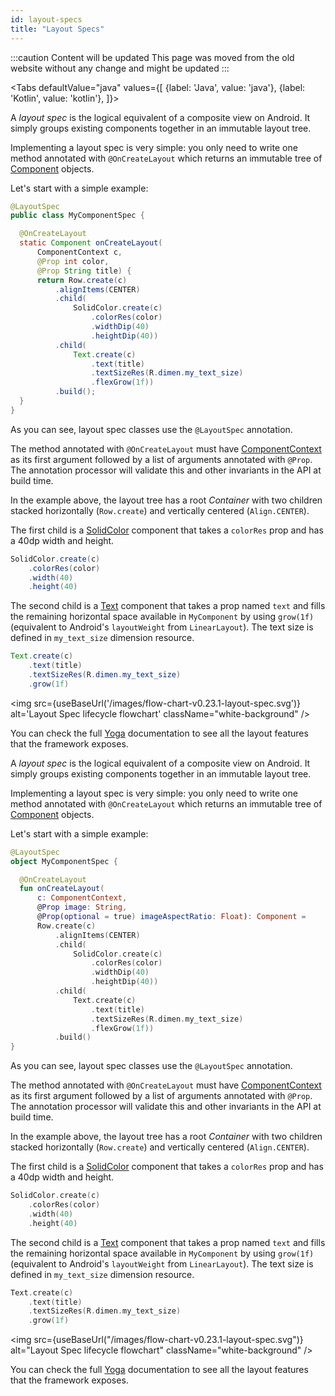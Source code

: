 ```yaml
---
id: layout-specs
title: "Layout Specs"
---
```


:::caution Content will be updated
This page was moved from the old website without any change and might be updated
:::


<Tabs
  defaultValue="java"
  values={[
    {label: 'Java', value: 'java'},
    {label: 'Kotlin', value: 'kotlin'},
  ]}>
  <TabItem value="java">

A *layout spec* is the logical equivalent of a composite view on Android. It simply groups existing components together in an immutable layout tree.

Implementing a layout spec is very simple: you only need to write one method annotated with `@OnCreateLayout` which returns an immutable tree of [Component](pathname:///javadoc/com/facebook/litho/Component.html) objects.

Let's start with a simple example:

```java
@LayoutSpec
public class MyComponentSpec {

  @OnCreateLayout
  static Component onCreateLayout(
      ComponentContext c,
      @Prop int color,
      @Prop String title) {
      return Row.create(c)
          .alignItems(CENTER)
          .child(
              SolidColor.create(c)
                  .colorRes(color)
                  .widthDip(40)
                  .heightDip(40))
          .child(
              Text.create(c)
                  .text(title)
                  .textSizeRes(R.dimen.my_text_size)
                  .flexGrow(1f))
          .build();
  }
}
```

As you can see, layout spec classes use the `@LayoutSpec` annotation.

The method annotated with `@OnCreateLayout` must have [ComponentContext](pathname:///javadoc/com/facebook/litho/ComponentContext.html) as its first argument followed by a list of arguments annotated with `@Prop`. The annotation processor will validate this and other invariants in the API at build time.

In the example above, the layout tree has a root *Container* with two children stacked horizontally (`Row.create`) and vertically centered (`Align.CENTER`).

The first child is a [SolidColor](pathname:///javadoc/com/facebook/litho/widget/SolidColor.html) component that takes a `colorRes` prop and has a 40dp width and height.

```java
SolidColor.create(c)
    .colorRes(color)
    .width(40)
    .height(40)
```

The second child is a [Text](pathname:///javadoc/com/facebook/litho/widget/Text.html) component that takes a prop named `text` and fills the remaining horizontal space available in `MyComponent` by using `grow(1f)` (equivalent to Android's `layoutWeight` from `LinearLayout`). The text size is defined in `my_text_size` dimension resource.

```java
Text.create(c)
    .text(title)
    .textSizeRes(R.dimen.my_text_size)
    .grow(1f)
```

<img src={useBaseUrl('/images/flow-chart-v0.23.1-layout-spec.svg')} alt='Layout Spec lifecycle flowchart' className="white-background" />

You can check the full [Yoga](https://yogalayout.com/docs/) documentation to see all the layout features that the framework exposes.

  </TabItem>
  <TabItem value="kotlin">

A *layout spec* is the logical equivalent of a composite view on Android. It simply groups existing components together in an immutable layout tree.

Implementing a layout spec is very simple: you only need to write one method annotated with `@OnCreateLayout` which returns an immutable tree of [Component](pathname:///javadoc/com/facebook/litho/Component.html) objects.

Let's start with a simple example:

```kotlin
@LayoutSpec
object MyComponentSpec {

  @OnCreateLayout
  fun onCreateLayout(
      c: ComponentContext,
      @Prop image: String,
      @Prop(optional = true) imageAspectRatio: Float): Component =
      Row.create(c)
          .alignItems(CENTER)
          .child(
              SolidColor.create(c)
                  .colorRes(color)
                  .widthDip(40)
                  .heightDip(40))
          .child(
              Text.create(c)
                  .text(title)
                  .textSizeRes(R.dimen.my_text_size)
                  .flexGrow(1f))
          .build()
}
```

As you can see, layout spec classes use the `@LayoutSpec` annotation.

The method annotated with `@OnCreateLayout` must have [ComponentContext](pathname:///javadoc/com/facebook/litho/ComponentContext.html) as its first argument followed by a list of arguments annotated with `@Prop`. The annotation processor will validate this and other invariants in the API at build time.

In the example above, the layout tree has a root *Container* with two children stacked horizontally (`Row.create`) and vertically centered (`Align.CENTER`).

The first child is a [SolidColor](pathname:///javadoc/com/facebook/litho/widget/SolidColor.html) component that takes a `colorRes` prop and has a 40dp width and height.

```kotlin
SolidColor.create(c)
    .colorRes(color)
    .width(40)
    .height(40)
```

The second child is a [Text](pathname:///javadoc/com/facebook/litho/widget/Text.html) component that takes a prop named `text` and fills the remaining horizontal space available in `MyComponent` by using `grow(1f)` (equivalent to Android's `layoutWeight` from `LinearLayout`). The text size is defined in `my_text_size` dimension resource.

```kotlin
Text.create(c)
    .text(title)
    .textSizeRes(R.dimen.my_text_size)
    .grow(1f)
```

<img src={useBaseUrl("/images/flow-chart-v0.23.1-layout-spec.svg")} alt="Layout Spec lifecycle flowchart" className="white-background" />

You can check the full [Yoga](https://yogalayout.com/docs/) documentation to see all the layout features that the framework exposes.

  </TabItem>
</Tabs>
